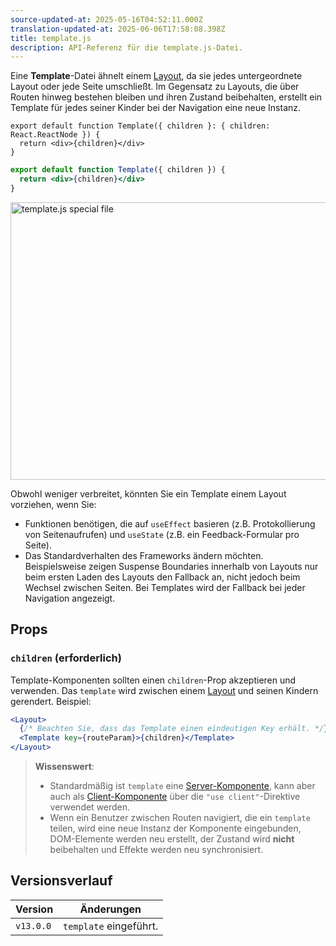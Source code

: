 ```yaml
---
source-updated-at: 2025-05-16T04:52:11.000Z
translation-updated-at: 2025-06-06T17:58:08.398Z
title: template.js
description: API-Referenz für die template.js-Datei.
---
```


Eine **Template**-Datei ähnelt einem [Layout](/docs/app/building-your-application/routing/pages-and-layouts#layouts), da sie jedes untergeordnete Layout oder jede Seite umschließt. Im Gegensatz zu Layouts, die über Routen hinweg bestehen bleiben und ihren Zustand beibehalten, erstellt ein Template für jedes seiner Kinder bei der Navigation eine neue Instanz.

```tsx filename="app/template.tsx" switcher
export default function Template({ children }: { children: React.ReactNode }) {
  return <div>{children}</div>
}
```

```jsx filename="app/template.jsx" switcher
export default function Template({ children }) {
  return <div>{children}</div>
}
```

<Image
  alt="template.js special file"
  srcLight="/docs/light/template-special-file.png"
  srcDark="/docs/dark/template-special-file.png"
  width="1600"
  height="444"
/>

Obwohl weniger verbreitet, könnten Sie ein Template einem Layout vorziehen, wenn Sie:

- Funktionen benötigen, die auf `useEffect` basieren (z.B. Protokollierung von Seitenaufrufen) und `useState` (z.B. ein Feedback-Formular pro Seite).
- Das Standardverhalten des Frameworks ändern möchten. Beispielsweise zeigen Suspense Boundaries innerhalb von Layouts nur beim ersten Laden des Layouts den Fallback an, nicht jedoch beim Wechsel zwischen Seiten. Bei Templates wird der Fallback bei jeder Navigation angezeigt.

## Props

### `children` (erforderlich)

Template-Komponenten sollten einen `children`-Prop akzeptieren und verwenden. Das `template` wird zwischen einem [Layout](/docs/app/api-reference/file-conventions/layout) und seinen Kindern gerendert. Beispiel:

```jsx filename="Output"
<Layout>
  {/* Beachten Sie, dass das Template einen eindeutigen Key erhält. */}
  <Template key={routeParam}>{children}</Template>
</Layout>
```

> **Wissenswert**:
>
> - Standardmäßig ist `template` eine [Server-Komponente](/docs/app/building-your-application/rendering/server-components), kann aber auch als [Client-Komponente](/docs/app/building-your-application/rendering/client-components) über die `"use client"`-Direktive verwendet werden.
> - Wenn ein Benutzer zwischen Routen navigiert, die ein `template` teilen, wird eine neue Instanz der Komponente eingebunden, DOM-Elemente werden neu erstellt, der Zustand wird **nicht** beibehalten und Effekte werden neu synchronisiert.

## Versionsverlauf

| Version   | Änderungen                |
| --------- | ------------------------- |
| `v13.0.0` | `template` eingeführt.    |